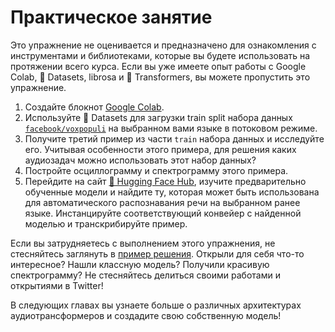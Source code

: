 # Практическое занятие

Это упражнение не оценивается и предназначено для ознакомления с инструментами и библиотеками, которые вы будете использовать на протяжении всего курса.
Если вы уже имеете опыт работы с Google Colab, 🤗 Datasets, librosa и 🤗 Transformers, вы можете пропустить это упражнение.

1. Создайте блокнот [Google Colab](https://colab.research.google.com).
2. Используйте 🤗 Datasets для загрузки train split набора данных
[`facebook/voxpopuli`](https://huggingface.co/datasets/facebook/voxpopuli) на выбранном вами языке в потоковом режиме.
3. Получите третий пример из части `train` набора данных и исследуйте его. Учитывая особенности этого примера, для
решения каких аудиозадач можно использовать этот набор данных?
4. Постройте осциллограмму и спектрограмму этого примера.
5. Перейдите на сайт [🤗 Hugging Face Hub](https://huggingface.co/models), изучите предварительно обученные модели и найдите ту,
которая может быть использована для автоматического распознавания речи на выбранном ранее языке. Инстанцируйте соответствующий конвейер
с найденной моделью и транскрибируйте пример.

Если вы затрудняетесь с выполнением этого упражнения, не стесняйтесь заглянуть в [пример решения](https://colab.research.google.com/drive/1NGyo5wFpRj8TMfZOIuPaJHqyyXCITftc?usp=sharing).
Открыли для себя что-то интересное? Нашли классную модель? Получили красивую спектрограмму? Не стесняйтесь делиться своими работами и открытиями в Twitter!

В следующих главах вы узнаете больше о различных архитектурах аудиотрансформеров и создадите свою собственную модель!
